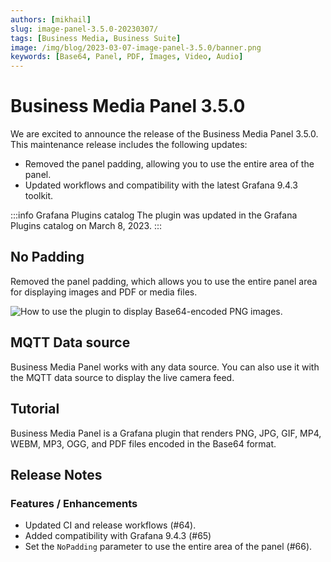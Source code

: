 ```yaml
---
authors: [mikhail]
slug: image-panel-3.5.0-20230307/
tags: [Business Media, Business Suite]
image: /img/blog/2023-03-07-image-panel-3.5.0/banner.png
keywords: [Base64, Panel, PDF, Images, Video, Audio]
---
```



# Business Media Panel 3.5.0

We are excited to announce the release of the Business Media Panel 3.5.0. This maintenance release includes the following updates:

- Removed the panel padding, allowing you to use the entire area of the panel.
- Updated workflows and compatibility with the latest Grafana 9.4.3 toolkit.

:::info Grafana Plugins catalog
The plugin was updated in the Grafana Plugins catalog on March 8, 2023.
:::

## No Padding

Removed the panel padding, which allows you to use the entire panel area for displaying images and PDF or media files.

<Image
  title="How to use the plugin to display Base64-encoded PNG images."
  src="/img/blog/2023-03-07-image-panel-3.5.0/panel.png"
/>

## MQTT Data source

Business Media Panel works with any data source. You can also use it with the MQTT data source to display the live camera feed.

<GettingStarted />

## Tutorial

Business Media Panel is a Grafana plugin that renders PNG, JPG, GIF, MP4, WEBM, MP3, OGG, and PDF files encoded in the Base64 format.

<Youtube
  id="1_bgLSehjhg"
  title="Images, PDFs, Video, Live Camera Feed on Grafana Dashboard."
/>

## Release Notes

### Features / Enhancements

- Updated CI and release workflows (#64).
- Added compatibility with Grafana 9.4.3 (#65)
- Set the `NoPadding` parameter to use the entire area of the panel (#66).

<Feedback />
